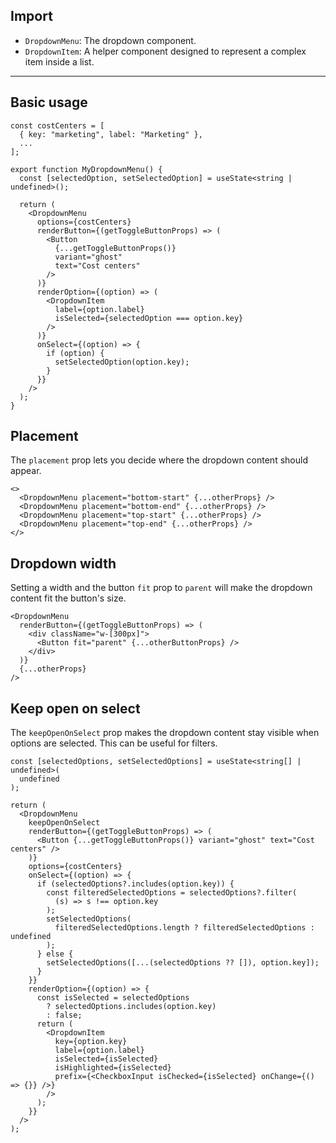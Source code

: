 
## Import

- `DropdownMenu`: The dropdown component.
- `DropdownItem`: A helper component designed to represent a complex item inside a list.

---

## Basic usage

<Preview>
  <DemoDropdownMenu />
</Preview>

```tsx
const costCenters = [
  { key: "marketing", label: "Marketing" },
  ...
];

export function MyDropdownMenu() {
  const [selectedOption, setSelectedOption] = useState<string | undefined>();

  return (
    <DropdownMenu
      options={costCenters}
      renderButton={(getToggleButtonProps) => (
        <Button
          {...getToggleButtonProps()}
          variant="ghost"
          text="Cost centers"
        />
      )}
      renderOption={(option) => (
        <DropdownItem
          label={option.label}
          isSelected={selectedOption === option.key}
        />
      )}
      onSelect={(option) => {
        if (option) {
          setSelectedOption(option.key);
        }
      }}
    />
  );
}
```

## Placement

The `placement` prop lets you decide where the dropdown content should appear.

<Preview>
  <DemoDropdownMenu placement="bottom-start" />
  <DemoDropdownMenu placement="bottom-end" />
  <DemoDropdownMenu placement="top-start" />
  <DemoDropdownMenu placement="top-end" />
</Preview>

```tsx
<>
  <DropdownMenu placement="bottom-start" {...otherProps} />
  <DropdownMenu placement="bottom-end" {...otherProps} />
  <DropdownMenu placement="top-start" {...otherProps} />
  <DropdownMenu placement="top-end" {...otherProps} />
</>
```

## Dropdown width

Setting a width and the button `fit` prop to `parent` will make the dropdown content fit the button's size.

<Preview>
  <DemoDropdownMenu fitToButton />
</Preview>

```tsx
<DropdownMenu
  renderButton={(getToggleButtonProps) => (
    <div className="w-[300px]">
      <Button fit="parent" {...otherButtonProps} />
    </div>
  )}
  {...otherProps}
/>
```

## Keep open on select

The `keepOpenOnSelect` prop makes the dropdown content stay visible when options are selected. This can be useful for filters.

<Preview>
  <DemoDropdownMenuCheckboxes />
</Preview>

```tsx
const [selectedOptions, setSelectedOptions] = useState<string[] | undefined>(
  undefined
);

return (
  <DropdownMenu
    keepOpenOnSelect
    renderButton={(getToggleButtonProps) => (
      <Button {...getToggleButtonProps()} variant="ghost" text="Cost centers" />
    )}
    options={costCenters}
    onSelect={(option) => {
      if (selectedOptions?.includes(option.key)) {
        const filteredSelectedOptions = selectedOptions?.filter(
          (s) => s !== option.key
        );
        setSelectedOptions(
          filteredSelectedOptions.length ? filteredSelectedOptions : undefined
        );
      } else {
        setSelectedOptions([...(selectedOptions ?? []), option.key]);
      }
    }}
    renderOption={(option) => {
      const isSelected = selectedOptions
        ? selectedOptions.includes(option.key)
        : false;
      return (
        <DropdownItem
          key={option.key}
          label={option.label}
          isSelected={isSelected}
          isHighlighted={isSelected}
          prefix={<CheckboxInput isChecked={isSelected} onChange={() => {}} />}
        />
      );
    }}
  />
);
```
